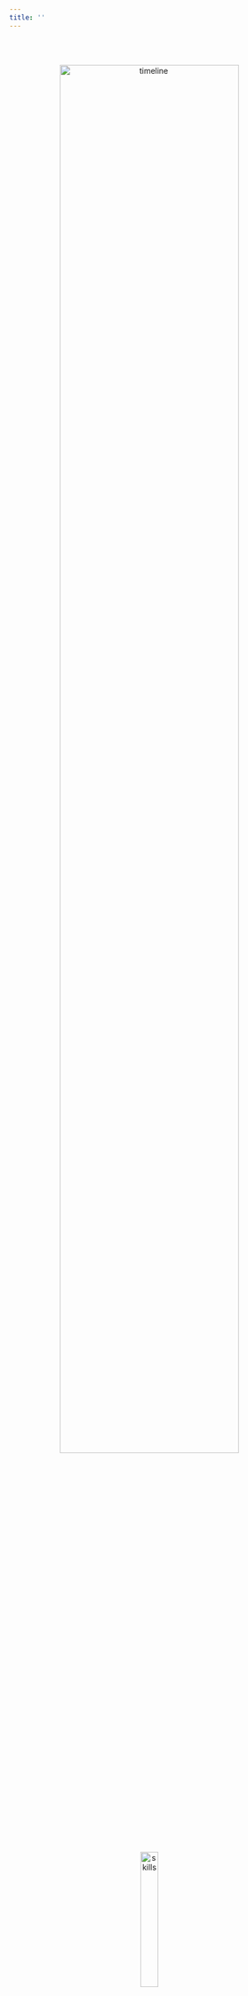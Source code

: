 ```yaml
---
title: ''
---
```


<link rel="stylesheet" href="academicons/css/academicons.min.css"/>

<br>


<br> 
<center><img src="image/timeline_new.PNG" alt="timeline" style="width:80%; border:0px solid"></center>
<br>

<br><br>

<center> <img src="image/more.png" alt="skills" style="width:25%; border:0px solid"> </center> 

<img src="image/overview2.PNG" alt="skills" style="width:40%; border:0px solid">
<br>
